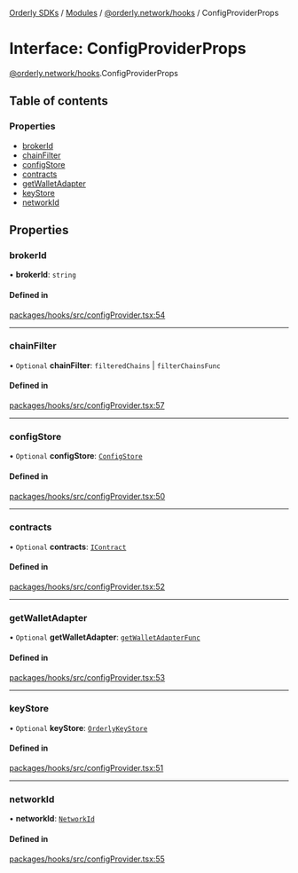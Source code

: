 [Orderly SDKs](/sdks/tech-doc/README) / [Modules](/sdks/tech-doc/modules) / [@orderly.network/hooks](/sdks/tech-doc/modules/orderly_network_hooks) / ConfigProviderProps

# Interface: ConfigProviderProps

[@orderly.network/hooks](/sdks/tech-doc/modules/orderly_network_hooks).ConfigProviderProps

## Table of contents

### Properties

- [brokerId](/sdks/tech-doc/interfaces/orderly_network_hooks.ConfigProviderProps#brokerid)
- [chainFilter](/sdks/tech-doc/interfaces/orderly_network_hooks.ConfigProviderProps#chainfilter)
- [configStore](/sdks/tech-doc/interfaces/orderly_network_hooks.ConfigProviderProps#configstore)
- [contracts](/sdks/tech-doc/interfaces/orderly_network_hooks.ConfigProviderProps#contracts)
- [getWalletAdapter](/sdks/tech-doc/interfaces/orderly_network_hooks.ConfigProviderProps#getwalletadapter)
- [keyStore](/sdks/tech-doc/interfaces/orderly_network_hooks.ConfigProviderProps#keystore)
- [networkId](/sdks/tech-doc/interfaces/orderly_network_hooks.ConfigProviderProps#networkid)

## Properties

### brokerId

• **brokerId**: `string`

#### Defined in

[packages/hooks/src/configProvider.tsx:54](https://github.com/OrderlyNetwork/js-sdk/blob/b90fff4/packages/hooks/src/configProvider.tsx#L54)

___

### chainFilter

• `Optional` **chainFilter**: `filteredChains` \| `filterChainsFunc`

#### Defined in

[packages/hooks/src/configProvider.tsx:57](https://github.com/OrderlyNetwork/js-sdk/blob/b90fff4/packages/hooks/src/configProvider.tsx#L57)

___

### configStore

• `Optional` **configStore**: [`ConfigStore`](orderly_network_core.ConfigStore)

#### Defined in

[packages/hooks/src/configProvider.tsx:50](https://github.com/OrderlyNetwork/js-sdk/blob/b90fff4/packages/hooks/src/configProvider.tsx#L50)

___

### contracts

• `Optional` **contracts**: [`IContract`](orderly_network_core.IContract)

#### Defined in

[packages/hooks/src/configProvider.tsx:52](https://github.com/OrderlyNetwork/js-sdk/blob/b90fff4/packages/hooks/src/configProvider.tsx#L52)

___

### getWalletAdapter

• `Optional` **getWalletAdapter**: [`getWalletAdapterFunc`](../modules/orderly_network_core#getwalletadapterfunc)

#### Defined in

[packages/hooks/src/configProvider.tsx:53](https://github.com/OrderlyNetwork/js-sdk/blob/b90fff4/packages/hooks/src/configProvider.tsx#L53)

___

### keyStore

• `Optional` **keyStore**: [`OrderlyKeyStore`](orderly_network_core.OrderlyKeyStore)

#### Defined in

[packages/hooks/src/configProvider.tsx:51](https://github.com/OrderlyNetwork/js-sdk/blob/b90fff4/packages/hooks/src/configProvider.tsx#L51)

___

### networkId

• **networkId**: [`NetworkId`](../modules/orderly_network_types#networkid)

#### Defined in

[packages/hooks/src/configProvider.tsx:55](https://github.com/OrderlyNetwork/js-sdk/blob/b90fff4/packages/hooks/src/configProvider.tsx#L55)
